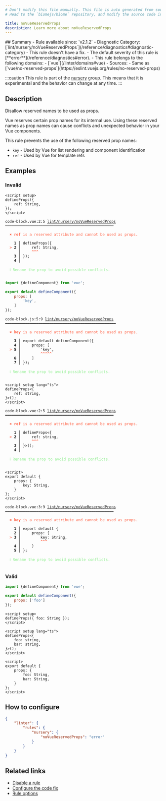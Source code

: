 ```yaml
---
# Don't modify this file manually. This file is auto generated from source, and you will lose your changes next time the website is built.
# Head to the `biomejs/biome` repository, and modify the source code in there.

title: noVueReservedProps
description: Learn more about noVueReservedProps
---
```


<Tabs>
<TabItem label="JavaScript (and super languages)" icon="seti:javascript">
## Summary
- Rule available since: `v2.1.2`
- Diagnostic Category: [`lint/nursery/noVueReservedProps`](/reference/diagnostics#diagnostic-category)
- This rule doesn't have a fix.
- The default severity of this rule is [**error**](/reference/diagnostics#error).
- This rule belongs to the following domains:
  - [`vue`](/linter/domains#vue)
- Sources: 
  - Same as [`vue/no-reserved-props`](https://eslint.vuejs.org/rules/no-reserved-props)

:::caution
This rule is part of the [nursery](/linter/#nursery) group. This means that it is experimental and the behavior can change at any time.
:::
## Description
Disallow reserved names to be used as props.

Vue reserves certain prop names for its internal use. Using these reserved names
as prop names can cause conflicts and unexpected behavior in your Vue components.

This rule prevents the use of the following reserved prop names:

- `key` - Used by Vue for list rendering and component identification
- `ref` - Used by Vue for template refs

## Examples

### Invalid

```vue
<script setup>
defineProps({
    ref: String,
});
</script>
```

<pre class="language-text"><code class="language-text">code-block.vue:2:5 <a href="https://biomejs.dev/linter/rules/no-vue-reserved-props">lint/nursery/noVueReservedProps</a> ━━━━━━━━━━━━━━━━━━━━━━━━━━━━━━━━━━━━━━━━━━━━━━━━━<br /><br />  <strong><span style="color: Tomato;">✖</span></strong> <span style="color: Tomato;"><strong>ref</strong></span><span style="color: Tomato;"> is a reserved attribute and cannot be used as props.</span><br />  <br />    <strong>1 │ </strong>defineProps(&#123;<br />  <strong><span style="color: Tomato;">&gt;</span></strong> <strong>2 │ </strong>    ref: String,<br />   <strong>   │ </strong>    <strong><span style="color: Tomato;">^</span></strong><strong><span style="color: Tomato;">^</span></strong><strong><span style="color: Tomato;">^</span></strong><br />    <strong>3 │ </strong>&#125;);<br />    <strong>4 │ </strong><br />  <br />  <strong><span style="color: lightgreen;">ℹ</span></strong> <span style="color: lightgreen;">Rename the prop to avoid possible conflicts.</span><br />  <br /></code></pre>

```js
import {defineComponent} from 'vue';

export default defineComponent({
    props: [
        'key',
    ]
});
```

<pre class="language-text"><code class="language-text">code-block.js:5:9 <a href="https://biomejs.dev/linter/rules/no-vue-reserved-props">lint/nursery/noVueReservedProps</a> ━━━━━━━━━━━━━━━━━━━━━━━━━━━━━━━━━━━━━━━━━━━━━━━━━━<br /><br />  <strong><span style="color: Tomato;">✖</span></strong> <span style="color: Tomato;"><strong>key</strong></span><span style="color: Tomato;"> is a reserved attribute and cannot be used as props.</span><br />  <br />    <strong>3 │ </strong>export default defineComponent(&#123;<br />    <strong>4 │ </strong>    props: [<br />  <strong><span style="color: Tomato;">&gt;</span></strong> <strong>5 │ </strong>        'key',<br />   <strong>   │ </strong>        <strong><span style="color: Tomato;">^</span></strong><strong><span style="color: Tomato;">^</span></strong><strong><span style="color: Tomato;">^</span></strong><strong><span style="color: Tomato;">^</span></strong><strong><span style="color: Tomato;">^</span></strong><br />    <strong>6 │ </strong>    ]<br />    <strong>7 │ </strong>&#125;);<br />  <br />  <strong><span style="color: lightgreen;">ℹ</span></strong> <span style="color: lightgreen;">Rename the prop to avoid possible conflicts.</span><br />  <br /></code></pre>

```vue
<script setup lang="ts">
defineProps<{
    ref: string,
}>();
</script>
```

<pre class="language-text"><code class="language-text">code-block.vue:2:5 <a href="https://biomejs.dev/linter/rules/no-vue-reserved-props">lint/nursery/noVueReservedProps</a> ━━━━━━━━━━━━━━━━━━━━━━━━━━━━━━━━━━━━━━━━━━━━━━━━━<br /><br />  <strong><span style="color: Tomato;">✖</span></strong> <span style="color: Tomato;"><strong>ref</strong></span><span style="color: Tomato;"> is a reserved attribute and cannot be used as props.</span><br />  <br />    <strong>1 │ </strong>defineProps&lt;&#123;<br />  <strong><span style="color: Tomato;">&gt;</span></strong> <strong>2 │ </strong>    ref: string,<br />   <strong>   │ </strong>    <strong><span style="color: Tomato;">^</span></strong><strong><span style="color: Tomato;">^</span></strong><strong><span style="color: Tomato;">^</span></strong><br />    <strong>3 │ </strong>&#125;&gt;();<br />    <strong>4 │ </strong><br />  <br />  <strong><span style="color: lightgreen;">ℹ</span></strong> <span style="color: lightgreen;">Rename the prop to avoid possible conflicts.</span><br />  <br /></code></pre>

```vue
<script>
export default {
    props: {
        key: String,
    }
};
</script>
```

<pre class="language-text"><code class="language-text">code-block.vue:3:9 <a href="https://biomejs.dev/linter/rules/no-vue-reserved-props">lint/nursery/noVueReservedProps</a> ━━━━━━━━━━━━━━━━━━━━━━━━━━━━━━━━━━━━━━━━━━━━━━━━━<br /><br />  <strong><span style="color: Tomato;">✖</span></strong> <span style="color: Tomato;"><strong>key</strong></span><span style="color: Tomato;"> is a reserved attribute and cannot be used as props.</span><br />  <br />    <strong>1 │ </strong>export default &#123;<br />    <strong>2 │ </strong>    props: &#123;<br />  <strong><span style="color: Tomato;">&gt;</span></strong> <strong>3 │ </strong>        key: String,<br />   <strong>   │ </strong>        <strong><span style="color: Tomato;">^</span></strong><strong><span style="color: Tomato;">^</span></strong><strong><span style="color: Tomato;">^</span></strong><br />    <strong>4 │ </strong>    &#125;<br />    <strong>5 │ </strong>&#125;;<br />  <br />  <strong><span style="color: lightgreen;">ℹ</span></strong> <span style="color: lightgreen;">Rename the prop to avoid possible conflicts.</span><br />  <br /></code></pre>

### Valid

```js
import {defineComponent} from 'vue';

export default defineComponent({
    props: ['foo']
});
```

```vue
<script setup>
defineProps({ foo: String });
</script>
```

```vue
<script setup lang="ts">
defineProps<{
    foo: string,
    bar: string,
}>();
</script>
```

```vue
<script>
export default {
    props: {
        foo: String,
        bar: String,
    }
};
</script>
```

## How to configure
```json title="biome.json"
{
	"linter": {
		"rules": {
			"nursery": {
				"noVueReservedProps": "error"
			}
		}
	}
}

```
## Related links

- [Disable a rule](/linter/#disable-a-rule)
- [Configure the code fix](/linter#configure-the-code-fix)
- [Rule options](/linter/#rule-options)

</TabItem>
</Tabs>

